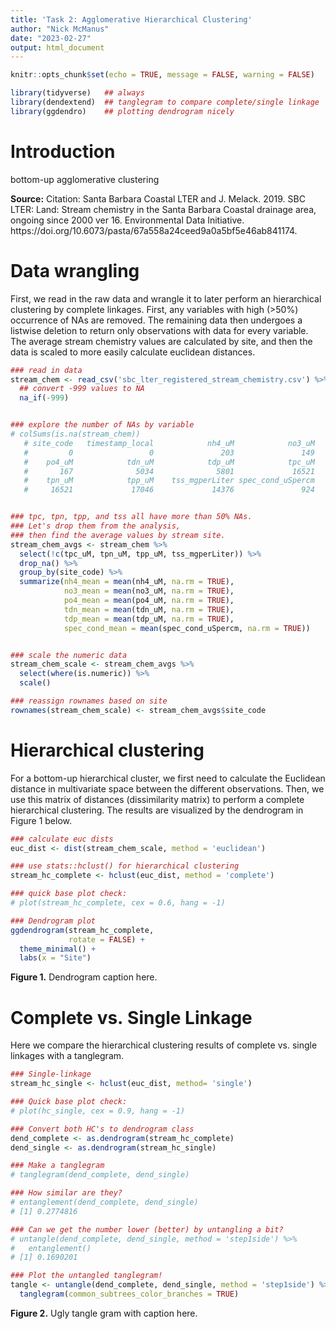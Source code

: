 ```yaml
---
title: 'Task 2: Agglomerative Hierarchical Clustering'
author: "Nick McManus"
date: "2023-02-27"
output: html_document
---
```


```r
knitr::opts_chunk$set(echo = TRUE, message = FALSE, warning = FALSE)

library(tidyverse)   ## always
library(dendextend)  ## tanglegram to compare complete/single linkage
library(ggdendro)    ## plotting dendrogram nicely
```

# Introduction

bottom-up agglomerative clustering




**Source:** Citation: Santa Barbara Coastal LTER and J. Melack. 2019. SBC LTER: Land: Stream chemistry in the Santa Barbara Coastal drainage area, ongoing since 2000 ver 16. Environmental Data Initiative. https://doi.org/10.6073/pasta/67a558a24ceed9a0a5bf5e46ab841174. 

# Data wrangling

First, we read in the raw data and wrangle it to later perform an hierarchical clustering by complete linkages. First, any variables with high (>50%) occurrence of NAs are removed. The remaining data then undergoes a listwise deletion to return only observations with data for every variable. The average stream chemistry values are calculated by site, and then the data is scaled to more easily calculate euclidean distances.
```r
### read in data
stream_chem <- read_csv('sbc_lter_registered_stream_chemistry.csv') %>% 
  ## convert -999 values to NA
  na_if(-999) 


### explore the number of NAs by variable
# colSums(is.na(stream_chem))
   # site_code   timestamp_local            nh4_uM            no3_uM 
   #         0                 0               203               149 
   #    po4_uM            tdn_uM            tdp_uM            tpc_uM 
   #       167              5034              5801             16521 
   #    tpn_uM            tpp_uM    tss_mgperLiter spec_cond_uSpercm 
   #     16521             17046             14376               924 


### tpc, tpn, tpp, and tss all have more than 50% NAs.
### Let's drop them from the analysis,
### then find the average values by stream site.
stream_chem_avgs <- stream_chem %>% 
  select(!c(tpc_uM, tpn_uM, tpp_uM, tss_mgperLiter)) %>% 
  drop_na() %>% 
  group_by(site_code) %>% 
  summarize(nh4_mean = mean(nh4_uM, na.rm = TRUE),
            no3_mean = mean(no3_uM, na.rm = TRUE),
            po4_mean = mean(po4_uM, na.rm = TRUE),
            tdn_mean = mean(tdn_uM, na.rm = TRUE),
            tdp_mean = mean(tdp_uM, na.rm = TRUE),
            spec_cond_mean = mean(spec_cond_uSpercm, na.rm = TRUE))


### scale the numeric data
stream_chem_scale <- stream_chem_avgs %>% 
  select(where(is.numeric)) %>% 
  scale()

### reassign rownames based on site
rownames(stream_chem_scale) <- stream_chem_avgs$site_code
```


# Hierarchical clustering

For a bottom-up hierarchical cluster, we first need to calculate the Euclidean distance in multivariate space between the different observations. Then, we use this matrix of distances (dissimilarity matrix) to perform a complete hierarchical clustering. The results are visualized by the dendrogram in Figure 1 below.
```r
### calculate euc dists
euc_dist <- dist(stream_chem_scale, method = 'euclidean')

### use stats::hclust() for hierarchical clustering
stream_hc_complete <- hclust(euc_dist, method = 'complete')

### quick base plot check:
# plot(stream_hc_complete, cex = 0.6, hang = -1)
```

```r
### Dendrogram plot
ggdendrogram(stream_hc_complete, 
             rotate = FALSE) +
  theme_minimal() +
  labs(x = "Site")

```
**Figure 1.** Dendrogram caption here.


# Complete vs. Single Linkage

Here we compare the hierarchical clustering results of complete vs. single linkages with a tanglegram. 
```r
### Single-linkage 
stream_hc_single <- hclust(euc_dist, method= 'single')

### Quick base plot check:
# plot(hc_single, cex = 0.9, hang = -1)

### Convert both HC's to dendrogram class
dend_complete <- as.dendrogram(stream_hc_complete)
dend_single <- as.dendrogram(stream_hc_single)

### Make a tanglegram
# tanglegram(dend_complete, dend_single)

### How similar are they?
# entanglement(dend_complete, dend_single)
# [1] 0.2774816

### Can we get the number lower (better) by untangling a bit?
# untangle(dend_complete, dend_single, method = 'step1side') %>% 
#   entanglement()
# [1] 0.1690201

### Plot the untangled tanglegram!
tangle <- untangle(dend_complete, dend_single, method = 'step1side') %>% 
  tanglegram(common_subtrees_color_branches = TRUE)
```
**Figure 2.** Ugly tangle gram with caption here. 



